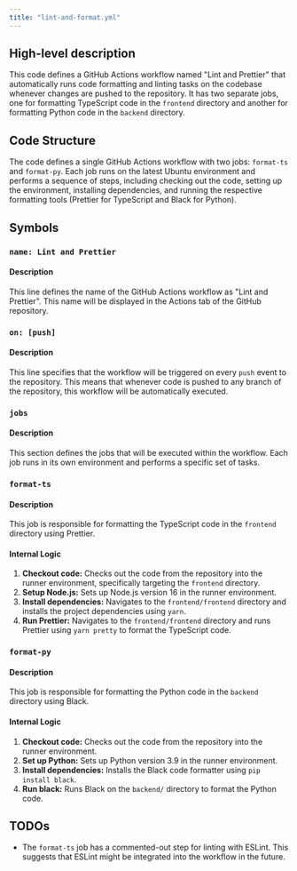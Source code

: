 ```yaml
---
title: "lint-and-format.yml"
---
```


## High-level description
This code defines a GitHub Actions workflow named "Lint and Prettier" that automatically runs code formatting and linting tasks on the codebase whenever changes are pushed to the repository. It has two separate jobs, one for formatting TypeScript code in the `frontend` directory and another for formatting Python code in the `backend` directory.

## Code Structure
The code defines a single GitHub Actions workflow with two jobs: `format-ts` and `format-py`. Each job runs on the latest Ubuntu environment and performs a sequence of steps, including checking out the code, setting up the environment, installing dependencies, and running the respective formatting tools (Prettier for TypeScript and Black for Python).

## Symbols
### `name: Lint and Prettier`
#### Description
This line defines the name of the GitHub Actions workflow as "Lint and Prettier". This name will be displayed in the Actions tab of the GitHub repository.

### `on: [push]`
#### Description
This line specifies that the workflow will be triggered on every `push` event to the repository. This means that whenever code is pushed to any branch of the repository, this workflow will be automatically executed.

### `jobs`
#### Description
This section defines the jobs that will be executed within the workflow. Each job runs in its own environment and performs a specific set of tasks.

### `format-ts`
#### Description
This job is responsible for formatting the TypeScript code in the `frontend` directory using Prettier.

#### Internal Logic
1. **Checkout code:** Checks out the code from the repository into the runner environment, specifically targeting the `frontend` directory.
2. **Setup Node.js:** Sets up Node.js version 16 in the runner environment.
3. **Install dependencies:** Navigates to the `frontend/frontend` directory and installs the project dependencies using `yarn`.
4. **Run Prettier:** Navigates to the `frontend/frontend` directory and runs Prettier using `yarn pretty` to format the TypeScript code.

### `format-py`
#### Description
This job is responsible for formatting the Python code in the `backend` directory using Black.

#### Internal Logic
1. **Checkout code:** Checks out the code from the repository into the runner environment.
2. **Set up Python:** Sets up Python version 3.9 in the runner environment.
3. **Install dependencies:** Installs the Black code formatter using `pip install black`.
4. **Run black:** Runs Black on the `backend/` directory to format the Python code.

## TODOs
- The `format-ts` job has a commented-out step for linting with ESLint. This suggests that ESLint might be integrated into the workflow in the future. 
